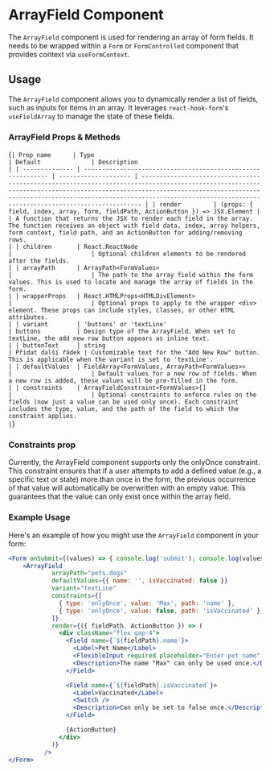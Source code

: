 
<Meta title="Components/ArrayField" component={ArrayFieldStories.default} />

# ArrayField Component

The `ArrayField` component is used for rendering an array of form fields. It needs to be wrapped within a `Form` or `FormControlled` component that provides context via `useFormContext`.

## Usage


The `ArrayField` component allows you to dynamically render a list of fields, such as inputs for items in an array. It leverages `react-hook-form`'s `useFieldArray` to manage the state of these fields.

### ArrayField Props & Methods
<Markdown>{`
| Prop name      | Type                                                         | Default              | Description                                                                                                                                                                                                                                                                              |
| -------------- | ------------------------------------------------------------ | -------------------- | ---------------------------------------------------------------------------------------------------------------------------------------------------------------------------------------------------------------------------------------------------------------------------------------- |
| render         | (props: { field, index, array, form, fieldPath, ActionButton }) => JSX.Element |                      | A function that returns the JSX to render each field in the array. The function receives an object with field data, index, array helpers, form context, field path, and an ActionButton for adding/removing rows.                                                                          |
| children       | React.ReactNode                                              |                      | Optional children elements to be rendered after the fields.                                                                                                                                                                                                                              |
| arrayPath      | ArrayPath<FormValues>                                        |                      | The path to the array field within the form values. This is used to locate and manage the array of fields in the form.                                                                                                                                                                   |
| wrapperProps   | React.HTMLProps<HTMLDivElement>                              |                      | Optional props to apply to the wrapper <div> element. These props can include styles, classes, or other HTML attributes.                                                                                                                                                                |
| variant        | 'buttons' or 'textLine'                                      | buttons          | Design type of the ArrayField. When set to textLine, the add new row button appears as inline text.                                                                                                                                                                                |
| buttonText     | string                                                       | Přidat další řádek | Customizable text for the "Add New Row" button. This is applicable when the variant is set to 'textLine'.                                                                                                                                                                            |
| defaultValues  | FieldArray<FormValues, ArrayPath<FormValues>>                |                      | Default values for a new row of fields. When a new row is added, these values will be pre-filled in the form.                                                                                                                                                                            |
| constraints    | ArrayFieldConstraint<FormValues>[]                           |                      | Optional constraints to enforce rules on the fields (now just a value can be used only once). Each constraint includes the type, value, and the path of the field to which the constraint applies.                                                                                    |
`}</Markdown>

### Constraints prop
Currently, the ArrayField component supports only the onlyOnce constraint. This constraint ensures that if a user attempts to add a defined value (e.g., a specific text or state) more than once in the form, the previous occurrence of that value will automatically be overwritten with an empty value. This guarantees that the value can only exist once within the array field.
### Example Usage

Here's an example of how you might use the `ArrayField` component in your form:

```jsx
<Form onSubmit={(values) => { console.log('submit'); console.log(values); }}>
    <ArrayField
            arrayPath="pets.dogs"
            defaultValues={{ name: '', isVaccinated: false }}
            variant="textLine"
            constraints={[
              { type: 'onlyOnce', value: 'Max', path: 'name' },
              { type: 'onlyOnce', value: false, path: 'isVaccinated' },
            ]}
            render={({ fieldPath, ActionButton }) => (
              <div className="flex gap-4">
                <Field name={`${fieldPath}.name`}>
                  <Label>Pet Name</Label>
                  <FlexibleInput required placeholder="Enter pet name" />
                  <Description>The name "Max" can only be used once.</Description>
                </Field>

                <Field name={`${fieldPath}.isVaccinated`}>
                  <Label>Vaccinated</Label>
                  <Switch />
                  <Description>Can only be set to false once.</Description>
                </Field>

                {ActionButton}
              </div>
            )}
          />
</Form>
```